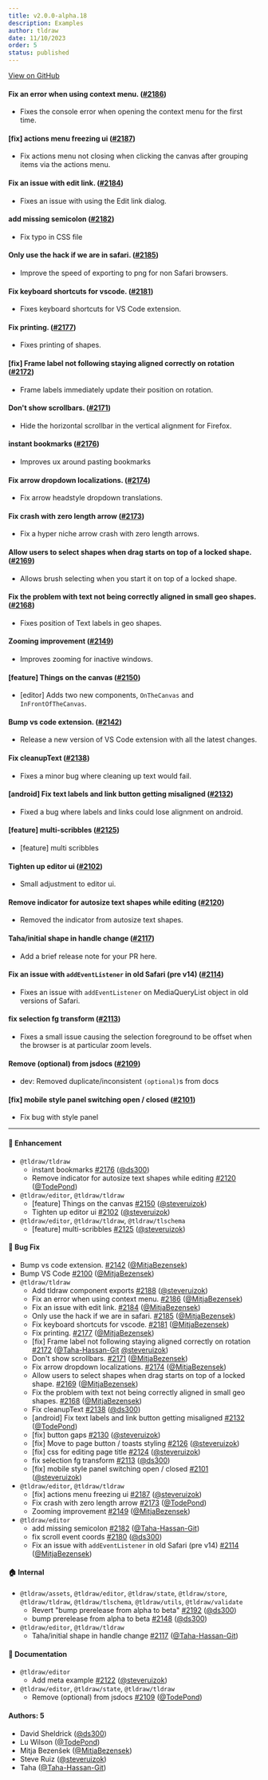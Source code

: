 ```yaml
---
title: v2.0.0-alpha.18
description: Examples
author: tldraw
date: 11/10/2023
order: 5
status: published
---
```


[View on GitHub](https://github.com/tldraw/tldraw/releases/tag/v2.0.0-alpha.18)


#### Fix an error when using context menu. ([#2186](https://github.com/tldraw/tldraw/pull/2186))

- Fixes the console error when opening the context menu for the first time.

#### [fix] actions menu freezing ui ([#2187](https://github.com/tldraw/tldraw/pull/2187))

- Fix actions menu not closing when clicking the canvas after grouping items via the actions menu.

#### Fix an issue with edit link. ([#2184](https://github.com/tldraw/tldraw/pull/2184))

- Fixes an issue with using the Edit link dialog.

#### add missing semicolon ([#2182](https://github.com/tldraw/tldraw/pull/2182))

- Fix typo in CSS file

#### Only use the hack if we are in safari. ([#2185](https://github.com/tldraw/tldraw/pull/2185))

- Improve the speed of exporting to png for non Safari browsers.

#### Fix keyboard shortcuts for vscode. ([#2181](https://github.com/tldraw/tldraw/pull/2181))

- Fixes keyboard shortcuts for VS Code extension.

#### Fix printing. ([#2177](https://github.com/tldraw/tldraw/pull/2177))

- Fixes printing of shapes.

#### [fix] Frame label not following staying aligned correctly on rotation ([#2172](https://github.com/tldraw/tldraw/pull/2172))

- Frame labels immediately update their position on rotation.

#### Don't show scrollbars. ([#2171](https://github.com/tldraw/tldraw/pull/2171))

- Hide the horizontal scrollbar in the vertical alignment for Firefox.

#### instant bookmarks ([#2176](https://github.com/tldraw/tldraw/pull/2176))

- Improves ux around pasting bookmarks

#### Fix arrow dropdown localizations. ([#2174](https://github.com/tldraw/tldraw/pull/2174))

- Fix arrow headstyle dropdown translations.

#### Fix crash with zero length arrow ([#2173](https://github.com/tldraw/tldraw/pull/2173))

- Fix a hyper niche arrow crash with zero length arrows.

#### Allow users to select shapes when drag starts on top of a locked shape. ([#2169](https://github.com/tldraw/tldraw/pull/2169))

- Allows brush selecting when you start it on top of a locked shape.

#### Fix the problem with text not being correctly aligned in small geo shapes. ([#2168](https://github.com/tldraw/tldraw/pull/2168))

- Fixes position of Text labels in geo shapes.

#### Zooming improvement ([#2149](https://github.com/tldraw/tldraw/pull/2149))

- Improves zooming for inactive windows.

#### [feature] Things on the canvas ([#2150](https://github.com/tldraw/tldraw/pull/2150))

- [editor] Adds two new components, `OnTheCanvas` and `InFrontOfTheCanvas`.

#### Bump vs code extension. ([#2142](https://github.com/tldraw/tldraw/pull/2142))

- Release a new version of VS Code extension with all the latest changes.

#### Fix cleanupText ([#2138](https://github.com/tldraw/tldraw/pull/2138))

- Fixes a minor bug where cleaning up text would fail.

#### [android] Fix text labels and link button getting misaligned ([#2132](https://github.com/tldraw/tldraw/pull/2132))

- Fixed a bug where labels and links could lose alignment on android.

#### [feature] multi-scribbles ([#2125](https://github.com/tldraw/tldraw/pull/2125))

- [feature] multi scribbles

#### Tighten up editor ui ([#2102](https://github.com/tldraw/tldraw/pull/2102))

- Small adjustment to editor ui.

#### Remove indicator for autosize text shapes while editing ([#2120](https://github.com/tldraw/tldraw/pull/2120))

- Removed the indicator from autosize text shapes.

#### Taha/initial shape in handle change ([#2117](https://github.com/tldraw/tldraw/pull/2117))

- Add a brief release note for your PR here.

#### Fix an issue with `addEventListener` in old Safari (pre v14) ([#2114](https://github.com/tldraw/tldraw/pull/2114))

- Fixes an issue with `addEventListener` on MediaQueryList object in old versions of Safari.

#### fix selection fg transform ([#2113](https://github.com/tldraw/tldraw/pull/2113))

- Fixes a small issue causing the selection foreground to be offset when the browser is at particular zoom levels.

#### Remove (optional) from jsdocs ([#2109](https://github.com/tldraw/tldraw/pull/2109))

- dev: Removed duplicate/inconsistent `(optional)`s from docs

#### [fix] mobile style panel switching open / closed ([#2101](https://github.com/tldraw/tldraw/pull/2101))

- Fix bug with style panel

---

#### 🚀 Enhancement

- `@tldraw/tldraw`
  - instant bookmarks [#2176](https://github.com/tldraw/tldraw/pull/2176) ([@ds300](https://github.com/ds300))
  - Remove indicator for autosize text shapes while editing [#2120](https://github.com/tldraw/tldraw/pull/2120) ([@TodePond](https://github.com/TodePond))
- `@tldraw/editor`, `@tldraw/tldraw`
  - [feature] Things on the canvas [#2150](https://github.com/tldraw/tldraw/pull/2150) ([@steveruizok](https://github.com/steveruizok))
  - Tighten up editor ui [#2102](https://github.com/tldraw/tldraw/pull/2102) ([@steveruizok](https://github.com/steveruizok))
- `@tldraw/editor`, `@tldraw/tldraw`, `@tldraw/tlschema`
  - [feature] multi-scribbles [#2125](https://github.com/tldraw/tldraw/pull/2125) ([@steveruizok](https://github.com/steveruizok))

#### 🐛 Bug Fix

- Bump vs code extension. [#2142](https://github.com/tldraw/tldraw/pull/2142) ([@MitjaBezensek](https://github.com/MitjaBezensek))
- Bump VS Code [#2100](https://github.com/tldraw/tldraw/pull/2100) ([@MitjaBezensek](https://github.com/MitjaBezensek))
- `@tldraw/tldraw`
  - Add tldraw component exports [#2188](https://github.com/tldraw/tldraw/pull/2188) ([@steveruizok](https://github.com/steveruizok))
  - Fix an error when using context menu. [#2186](https://github.com/tldraw/tldraw/pull/2186) ([@MitjaBezensek](https://github.com/MitjaBezensek))
  - Fix an issue with edit link. [#2184](https://github.com/tldraw/tldraw/pull/2184) ([@MitjaBezensek](https://github.com/MitjaBezensek))
  - Only use the hack if we are in safari. [#2185](https://github.com/tldraw/tldraw/pull/2185) ([@MitjaBezensek](https://github.com/MitjaBezensek))
  - Fix keyboard shortcuts for vscode. [#2181](https://github.com/tldraw/tldraw/pull/2181) ([@MitjaBezensek](https://github.com/MitjaBezensek))
  - Fix printing. [#2177](https://github.com/tldraw/tldraw/pull/2177) ([@MitjaBezensek](https://github.com/MitjaBezensek))
  - [fix] Frame label not following staying aligned correctly on rotation [#2172](https://github.com/tldraw/tldraw/pull/2172) ([@Taha-Hassan-Git](https://github.com/Taha-Hassan-Git) [@steveruizok](https://github.com/steveruizok))
  - Don't show scrollbars. [#2171](https://github.com/tldraw/tldraw/pull/2171) ([@MitjaBezensek](https://github.com/MitjaBezensek))
  - Fix arrow dropdown localizations. [#2174](https://github.com/tldraw/tldraw/pull/2174) ([@MitjaBezensek](https://github.com/MitjaBezensek))
  - Allow users to select shapes when drag starts on top of a locked shape. [#2169](https://github.com/tldraw/tldraw/pull/2169) ([@MitjaBezensek](https://github.com/MitjaBezensek))
  - Fix the problem with text not being correctly aligned in small geo shapes. [#2168](https://github.com/tldraw/tldraw/pull/2168) ([@MitjaBezensek](https://github.com/MitjaBezensek))
  - Fix cleanupText [#2138](https://github.com/tldraw/tldraw/pull/2138) ([@ds300](https://github.com/ds300))
  - [android] Fix text labels and link button getting misaligned [#2132](https://github.com/tldraw/tldraw/pull/2132) ([@TodePond](https://github.com/TodePond))
  - [fix] button gaps [#2130](https://github.com/tldraw/tldraw/pull/2130) ([@steveruizok](https://github.com/steveruizok))
  - [fix] Move to page button / toasts styling [#2126](https://github.com/tldraw/tldraw/pull/2126) ([@steveruizok](https://github.com/steveruizok))
  - [fix] css for editing page title [#2124](https://github.com/tldraw/tldraw/pull/2124) ([@steveruizok](https://github.com/steveruizok))
  - fix selection fg transform [#2113](https://github.com/tldraw/tldraw/pull/2113) ([@ds300](https://github.com/ds300))
  - [fix] mobile style panel switching open / closed [#2101](https://github.com/tldraw/tldraw/pull/2101) ([@steveruizok](https://github.com/steveruizok))
- `@tldraw/editor`, `@tldraw/tldraw`
  - [fix] actions menu freezing ui [#2187](https://github.com/tldraw/tldraw/pull/2187) ([@steveruizok](https://github.com/steveruizok))
  - Fix crash with zero length arrow [#2173](https://github.com/tldraw/tldraw/pull/2173) ([@TodePond](https://github.com/TodePond))
  - Zooming improvement [#2149](https://github.com/tldraw/tldraw/pull/2149) ([@MitjaBezensek](https://github.com/MitjaBezensek))
- `@tldraw/editor`
  - add missing semicolon [#2182](https://github.com/tldraw/tldraw/pull/2182) ([@Taha-Hassan-Git](https://github.com/Taha-Hassan-Git))
  - fix scroll event coords [#2180](https://github.com/tldraw/tldraw/pull/2180) ([@ds300](https://github.com/ds300))
  - Fix an issue with `addEventListener` in old Safari (pre v14) [#2114](https://github.com/tldraw/tldraw/pull/2114) ([@MitjaBezensek](https://github.com/MitjaBezensek))

#### 🏠 Internal

- `@tldraw/assets`, `@tldraw/editor`, `@tldraw/state`, `@tldraw/store`, `@tldraw/tldraw`, `@tldraw/tlschema`, `@tldraw/utils`, `@tldraw/validate`
  - Revert "bump prerelease from alpha to beta" [#2192](https://github.com/tldraw/tldraw/pull/2192) ([@ds300](https://github.com/ds300))
  - bump prerelease from alpha to beta [#2148](https://github.com/tldraw/tldraw/pull/2148) ([@ds300](https://github.com/ds300))
- `@tldraw/editor`, `@tldraw/tldraw`
  - Taha/initial shape in handle change [#2117](https://github.com/tldraw/tldraw/pull/2117) ([@Taha-Hassan-Git](https://github.com/Taha-Hassan-Git))

#### 📝 Documentation

- `@tldraw/editor`
  - Add meta example [#2122](https://github.com/tldraw/tldraw/pull/2122) ([@steveruizok](https://github.com/steveruizok))
- `@tldraw/editor`, `@tldraw/state`, `@tldraw/tldraw`
  - Remove (optional) from jsdocs [#2109](https://github.com/tldraw/tldraw/pull/2109) ([@TodePond](https://github.com/TodePond))

#### Authors: 5

- David Sheldrick ([@ds300](https://github.com/ds300))
- Lu Wilson ([@TodePond](https://github.com/TodePond))
- Mitja Bezenšek ([@MitjaBezensek](https://github.com/MitjaBezensek))
- Steve Ruiz ([@steveruizok](https://github.com/steveruizok))
- Taha ([@Taha-Hassan-Git](https://github.com/Taha-Hassan-Git))